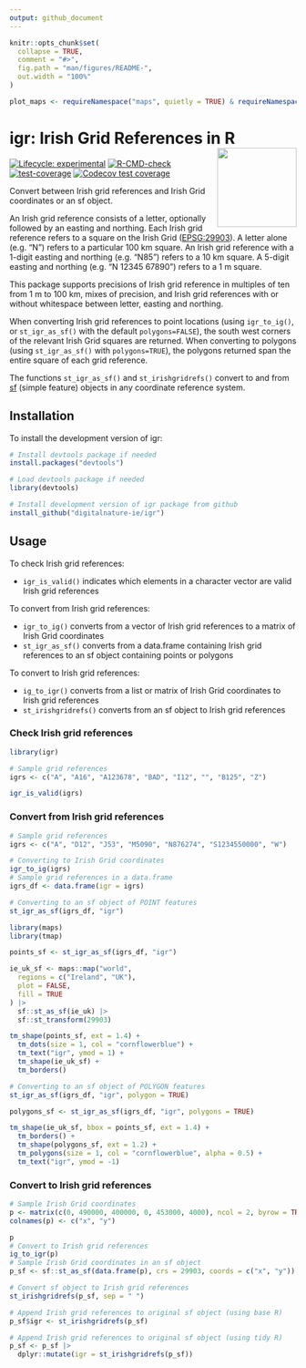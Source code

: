 ```yaml
---
output: github_document
---
```


<!-- README.md is generated from README.Rmd. Please edit that file -->

```r
knitr::opts_chunk$set(
  collapse = TRUE,
  comment = "#>",
  fig.path = "man/figures/README-",
  out.width = "100%"
)

plot_maps <- requireNamespace("maps", quietly = TRUE) & requireNamespace("tmap", quietly = TRUE)
```

# igr: Irish Grid References in R <img src="man/figures/logo.png" align="right" height="139" alt="" />

<!-- badges: start -->
[![Lifecycle: experimental](https://img.shields.io/badge/lifecycle-experimental-orange.svg)](https://lifecycle.r-lib.org/articles/stages.html#experimental)
<!-- [![CRAN status](https://www.r-pkg.org/badges/version/igr)](https://CRAN.R-project.org/package=igr) -->
[![R-CMD-check](https://github.com/digitalnature-ie/igr/actions/workflows/R-CMD-check.yaml/badge.svg)](https://github.com/digitalnature-ie/igr/actions/workflows/R-CMD-check.yaml)
[![test-coverage](https://github.com/digitalnature-ie/igr/actions/workflows/test-coverage.yaml/badge.svg)](https://github.com/digitalnature-ie/igr/actions/workflows/test-coverage.yaml)
[![Codecov test coverage](https://codecov.io/gh/digitalnature-ie/igr/branch/main/graph/badge.svg)](https://app.codecov.io/gh/digitalnature-ie/igr?branch=main)
<!-- badges: end -->

Convert between Irish grid references and Irish Grid coordinates or an sf object.

An Irish grid reference consists of a letter, optionally followed by an easting and northing. Each Irish grid reference refers to a square on the Irish Grid ([EPSG:29903](https://epsg.io/29903)). A letter alone (e.g. "N") refers to a particular 100 km square. An Irish grid reference with a 1-digit easting and northing (e.g. "N85") refers to a 10 km square. A 5-digit easting and northing (e.g. "N 12345 67890") refers to a 1 m square.

This package supports precisions of Irish grid reference in multiples of ten from 1 m to 100 km, mixes of precision, and Irish grid references with or without whitespace between letter, easting and northing.

When converting Irish grid references to point locations (using `igr_to_ig()`, or `st_igr_as_sf()` with the default `polygons=FALSE`), the south west corners of the relevant Irish Grid squares are returned. When converting to polygons (using `st_igr_as_sf()` with `polygons=TRUE`), the polygons returned span the entire square of each grid reference.

The functions `st_igr_as_sf()` and `st_irishgridrefs()` convert to and from [sf](https://r-spatial.github.io/sf/) (simple feature) objects in any coordinate reference system.

## Installation

To install the development version of igr:

``` r
# Install devtools package if needed
install.packages("devtools")

# Load devtools package if needed
library(devtools)     

# Install development version of igr package from github
install_github("digitalnature-ie/igr")

```
## Usage

To check Irish grid references:

* `igr_is_valid()` indicates which elements in a character vector are valid Irish grid references

To convert from Irish grid references:

* `igr_to_ig()` converts from a vector of Irish grid references to a matrix of Irish Grid coordinates
* `st_igr_as_sf()` converts from a data.frame containing Irish grid references to an sf object containing points or polygons

To convert to Irish grid references:

* `ig_to_igr()` converts from a list or matrix of Irish Grid coordinates to Irish grid references
* `st_irishgridrefs()` converts from an sf object to Irish grid references

### Check Irish grid references

```r
library(igr)

# Sample grid references
igrs <- c("A", "A16", "A123678", "BAD", "I12", "", "B125", "Z")

igr_is_valid(igrs)
```

### Convert from Irish grid references

```r
# Sample grid references
igrs <- c("A", "D12", "J53", "M5090", "N876274", "S1234550000", "W")

# Converting to Irish Grid coordinates
igr_to_ig(igrs)
# Sample grid references in a data.frame
igrs_df <- data.frame(igr = igrs)

# Converting to an sf object of POINT features
st_igr_as_sf(igrs_df, "igr")
```

```r
library(maps)
library(tmap)

points_sf <- st_igr_as_sf(igrs_df, "igr")

ie_uk_sf <- maps::map("world",
  regions = c("Ireland", "UK"),
  plot = FALSE,
  fill = TRUE
) |>
  sf::st_as_sf(ie_uk) |>
  sf::st_transform(29903)

tm_shape(points_sf, ext = 1.4) +
  tm_dots(size = 1, col = "cornflowerblue") +
  tm_text("igr", ymod = 1) +
  tm_shape(ie_uk_sf) +
  tm_borders()
```


```r
# Converting to an sf object of POLYGON features
st_igr_as_sf(igrs_df, "igr", polygon = TRUE)
```

```r
polygons_sf <- st_igr_as_sf(igrs_df, "igr", polygons = TRUE)

tm_shape(ie_uk_sf, bbox = points_sf, ext = 1.4) +
  tm_borders() +
  tm_shape(polygons_sf, ext = 1.2) +
  tm_polygons(size = 1, col = "cornflowerblue", alpha = 0.5) +
  tm_text("igr", ymod = -1)
```

### Convert to Irish grid references

```r
# Sample Irish Grid coordinates
p <- matrix(c(0, 490000, 400000, 0, 453000, 4000), ncol = 2, byrow = TRUE)
colnames(p) <- c("x", "y")

p
# Convert to Irish grid references
ig_to_igr(p)
# Sample Irish Grid coordinates in an sf object
p_sf <- sf::st_as_sf(data.frame(p), crs = 29903, coords = c("x", "y"))

# Convert sf object to Irish grid references
st_irishgridrefs(p_sf, sep = " ")
```

```r
# Append Irish grid references to original sf object (using base R)
p_sf$igr <- st_irishgridrefs(p_sf)

# Append Irish grid references to original sf object (using tidy R)
p_sf <- p_sf |>
  dplyr::mutate(igr = st_irishgridrefs(p_sf))
```
